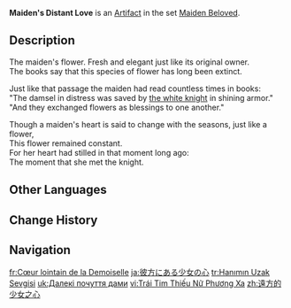 {{Artifact Infobox
|image = Item Maiden's Distant Love.png
|set   = Maiden Beloved
|piece = Flower of Life
}}
{{Description|A fragrant flower that will bloom for all eternity and never wither.}}
'''Maiden's Distant Love''' is an [[Artifact]] in the set [[Maiden Beloved]].

==Description==
The maiden's flower. Fresh and elegant just like its original owner.<br>The books say that this species of flower has long been extinct.

Just like that passage the maiden had read countless times in books:<br>"The damsel in distress was saved by [[Bloodstained Knight|the white knight]] in shining armor."<br>"And they exchanged flowers as blessings to one another."

Though a maiden's heart is said to change with the seasons, just like a flower,<br>This flower remained constant.<br>For her heart had stilled in that moment long ago:<br>The moment that she met the knight.

==Other Languages==
{{Other Languages
|en       = Maiden's Distant Love
|zhs      = 远方的少女之心
|zhs_rm   = Yuǎnfāng de Shàonǚ zhī Xīn
|zht      = 遠方的少女之心
|zht_rm   = Yuǎnfāng de Shàonǚ zhī Xīn
|zh_tl    = Maiden's Distant Heart
|ja       = 彼方にある少女の心
|ja_rm    = Kanata ni Aru Shoujo no Kokoro
|ja_tl    = Maiden's Distant Heart
|ko       = 먼 곳에 있는 소녀의 마음
|ko_rm    = Meon Gose Inneun Sonyeo-ui Maeum
|ko_tl    = Girl's Distant Heart
|es       = Corazón Distante de la Doncella
|es_tl    = Maiden's Distant Heart
|fr       = Cœur lointain de la Demoiselle
|fr_tl    = Distant Heart of the Maiden
|ru       = Далёкая душа юной девы
|ru_tl    = Young Maiden's Distant Love
|th       = Maiden's Distant Love
|vi       = Trái Tim Thiếu Nữ Phương Xa
|vi_tl    = 
|de       = Kindlichkeit der Maid
|de_tl    = Childishness of the Maiden
|id       = Maiden's Distant Love
|pt       = Amor Distante da Donzela
|pt_tl    = 
|tr       = Hanımın Uzak Sevgisi
|tr_tl    = The Lady's Distant Love
|it       = Amore lontano della fanciulla
|it_tl    = Maiden's Distant Love
}}

==Change History==
{{Change History|1.0}}

==Navigation==
{{Artifact Set Navbox|Maiden Beloved}}

[[fr:Cœur lointain de la Demoiselle]]
[[ja:彼方にある少女の心]]
[[tr:Hanımın Uzak Sevgisi]]
[[uk:Далекі почуття дами]]
[[vi:Trái Tim Thiếu Nữ Phương Xa]]
[[zh:遠方的少女之心]]